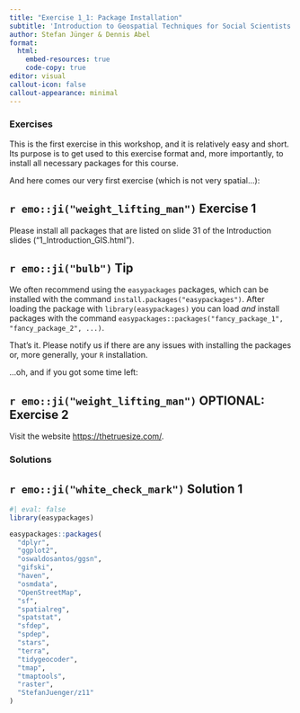 ```yaml
---
title: "Exercise 1_1: Package Installation"
subtitle: 'Introduction to Geospatial Techniques for Social Scientists in R'
author: Stefan Jünger & Dennis Abel
format: 
  html:
    embed-resources: true
    code-copy: true
editor: visual
callout-icon: false
callout-appearance: minimal
---
```


### Exercises

This is the first exercise in this workshop, and it is relatively easy and short. Its purpose is to get used to this exercise format and, more importantly, to install all necessary packages for this course.

And here comes our very first exercise (which is not very spatial...):

::: callout-note
## `r emo::ji("weight_lifting_man")` Exercise 1

Please install all packages that are listed on slide 31 of the Introduction slides ("1_Introduction_GIS.html").
:::

::: {.callout-caution collapse="true"}
## `r emo::ji("bulb")` Tip

We often recommend using the `easypackages` packages, which can be installed with the command `install.packages("easypackages")`. After loading the package with `library(easypackages)` you can load *and* install packages with the command `easypackages::packages("fancy_package_1", "fancy_package_2", ...)`.
:::

That's it. Please notify us if there are any issues with installing the packages or, more generally, your `R` installation.

...oh, and if you got some time left:

::: callout-note
## `r emo::ji("weight_lifting_man")` OPTIONAL: Exercise 2

Visit the website <https://thetruesize.com/>.
:::

### Solutions

::: {.callout-tip collapse="true"}
## `r emo::ji("white_check_mark")` Solution 1

```r
#| eval: false
library(easypackages)

easypackages::packages(
  "dplyr",
  "ggplot2",
  "oswaldosantos/ggsn",
  "gifski",
  "haven",
  "osmdata",
  "OpenStreetMap",
  "sf",
  "spatialreg",
  "spatstat",
  "sfdep",
  "spdep",
  "stars",
  "terra",
  "tidygeocoder",
  "tmap",
  "tmaptools",
  "raster",
  "StefanJuenger/z11"
) 
```
:::
